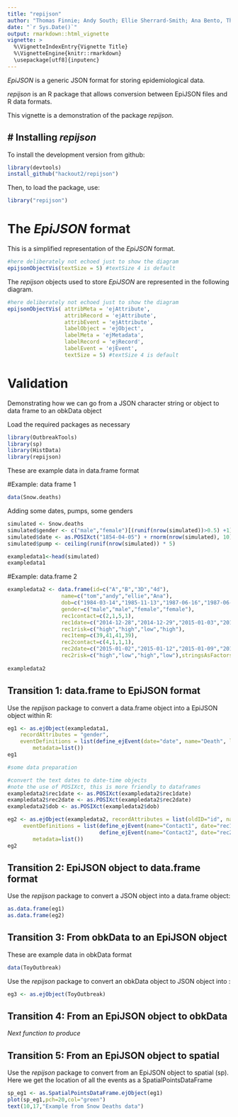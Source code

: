 ```yaml
---
title: "repijson"
author: "Thomas Finnie; Andy South; Ellie Sherrard-Smith; Ana Bento, Thibaut Jombart"
date: "`r Sys.Date()`"
output: rmarkdown::html_vignette
vignette: >
  %\VignetteIndexEntry{Vignette Title}
  %\VignetteEngine{knitr::rmarkdown}
  \usepackage[utf8]{inputenc}
---
```


*EpiJSON* is a generic JSON format for storing epidemiological data.   

*repijson* is an R package that allows conversion between EpiJSON files and R data formats.

This vignette is a demonstration of the package *repijson*.


# Installing *repijson*
-------------
To install the development version from github:
```r
library(devtools)
install_github("hackout2/repijson")
```


Then, to load the package, use:
```r
library("repijson")
```

# The *EpiJSON* format

This is a simplified representation of the *EpiJSON* format.   

```r
#here deliberately not echoed just to show the diagram
epijsonObjectVis(textSize = 5) #textSize 4 is default
```

The *repijson* objects used to store *EpiJSON* are represented in the following diagram.
```r
#here deliberately not echoed just to show the diagram
epijsonObjectVis( attribMeta = 'ejAttribute',
                  attribRecord = 'ejAttribute',
                  attribEvent = 'ejAttribute',
                  labelObject = 'ejObject',
                  labelMeta = 'ejMetadata',
                  labelRecord = 'ejRecord',
                  labelEvent = 'ejEvent',
                  textSize = 5) #textSize 4 is default
```



# Validation

Demonstrating how we can go from a JSON character string or object to data frame to an obkData object

Load the required packages as necessary
```r

library(OutbreakTools)
library(sp)
library(HistData)
library(repijson)
```


These are example data in data.frame format

#Example: data frame 1
```r
data(Snow.deaths)
```
Adding some dates, pumps, some genders 
```r
simulated <- Snow.deaths
simulated$gender <- c("male","female")[(runif(nrow(simulated))>0.5) +1]
simulated$date <- as.POSIXct("1854-04-05") + rnorm(nrow(simulated), 10) * 86400
simulated$pump <- ceiling(runif(nrow(simulated)) * 5)

exampledata1<-head(simulated)
exampledata1
```

#Example: data.frame 2
```r
exampledata2 <- data.frame(id=c("A","B","3D","4d"),
                 name=c("tom","andy","ellie","Ana"),
                 dob=c("1984-03-14","1985-11-13","1987-06-16","1987-06-16"),
                 gender=c("male","male","female","female"),
                 rec1contact=c(2,1,5,1),
                 rec1date=c("2014-12-28","2014-12-29","2015-01-03","2015-01-08"),
                 rec1risk=c("high","high","low","high"),  
                 rec1temp=c(39,41,41,39),
                 rec2contact=c(4,1,1,1),
                 rec2date=c("2015-01-02","2015-01-12","2015-01-09","2015-01-09"),
                 rec2risk=c("high","low","high","low"),stringsAsFactors=FALSE)
            
exampledata2
```

################################################
## Transition 1: data.frame to EpiJSON format ##
################################################

Use the *repijson* package to convert a data.frame object into a EpiJSON object within R:

```r
eg1 <- as.ejObject(exampledata1,	
    recordAttributes = "gender",	
    eventDefinitions = list(define_ejEvent(date="date",	name="Death", location=list(x="x", y="y", proj4string=""), attributes="pump")),
 		metadata=list())		       
eg1
```



```r
#some data preparation

#convert the text dates to date-time objects
#note the use of POSIXct, this is more friendly to dataframes
exampledata2$rec1date <- as.POSIXct(exampledata2$rec1date)
exampledata2$rec2date <- as.POSIXct(exampledata2$rec2date)
exampledata2$dob <- as.POSIXct(exampledata2$dob)

eg2 <- as.ejObject(exampledata2, recordAttributes = list(oldID="id", name="name", "dob", "gender"),
     eventDefinitions = list(define_ejEvent(name="Contact1", date="rec1date", attributes=list("rec1contact", "rec1risk","rec1temp")),
                             define_ejEvent(name="Contact2", date="rec2date", attributes=list("rec2contact", "rec2risk"))),
 		metadata=list())
eg2
```


#######################################################
## Transition 2: EpiJSON object to data.frame format ##
#######################################################

Use the *repijson* package to convert a JSON object into a data.frame object:
```r
as.data.frame(eg1)
as.data.frame(eg2)
```

#######################################################
## Transition 3: From obkData to an EpiJSON object   ##
#######################################################

These are example data in obkData format
```r
data(ToyOutbreak) 
```

Use the *repijson* package to convert an obkData object to JSON object into :
```r
eg3 <- as.ejObject(ToyOutbreak)
```

#######################################################
## Transition 4: From an EpiJSON object to obkData   ##
#######################################################

*Next function to produce*


#######################################################
## Transition 5: From an EpiJSON object to spatial   ##
#######################################################

Use the *repijson* package to convert from an EpiJSON object to spatial (sp). 
Here we get the location of all the events as a SpatialPointsDataFrame
```r
sp_eg1 <- as.SpatialPointsDataFrame.ejObject(eg1)
plot(sp_eg1,pch=20,col="green")
text(10,17,"Example from Snow Deaths data")
```
